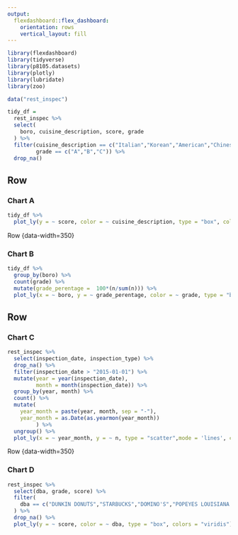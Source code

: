 ```yaml
---
output: 
  flexdashboard::flex_dashboard:
    orientation: rows
    vertical_layout: fill
---
```


```r
library(flexdashboard)
library(tidyverse)
library(p8105.datasets)
library(plotly)
library(lubridate)
library(zoo)
```


```r
data("rest_inspec")

tidy_df =
  rest_inspec %>%
  select(
    boro, cuisine_description, score, grade
  ) %>%
  filter(cuisine_description == c("Italian","Korean","American","Chinese","Japanese","Thai","French","Spanish","Greek","Mexican","Peruvian", "Mediterranean"),
         grade == c("A","B","C")) %>%
  drop_na()
```


Row {data-width=350}
-----------------------------------------------------------------------

### Chart A

```r
tidy_df %>%
  plot_ly(y = ~ score, color = ~ cuisine_description, type = "box", colors = "viridis")
```

Row {data-width=350}

### Chart B

```r
tidy_df %>%
  group_by(boro) %>%
  count(grade) %>%
  mutate(grade_perentage =  100*(n/sum(n))) %>%
  plot_ly(x = ~ boro, y = ~ grade_perentage, color = ~ grade, type = "bar", colors = "viridis")
```


Row {data-width=350}
-----------------------------------------------------------------------

### Chart C

```r
rest_inspec %>%
  select(inspection_date, inspection_type) %>%
  drop_na() %>%
  filter(inspection_date > "2015-01-01") %>%
  mutate(year = year(inspection_date),
         month = month(inspection_date)) %>%
  group_by(year, month) %>%
  count() %>%
  mutate(
    year_month = paste(year, month, sep = "-"),
    year_month = as.Date(as.yearmon(year_month))
         ) %>%
  ungroup() %>%
  plot_ly(x = ~ year_month, y = ~ n, type = "scatter",mode = 'lines', colors = "viridis")
```


Row {data-width=350}

### Chart D

```r
rest_inspec %>%
  select(dba, grade, score) %>%
  filter(
    dba == c("DUNKIN DONUTS","STARBUCKS","DOMINO'S","POPEYES LOUISIANA KITCHEN","MCDONALD'S","SUBWAY","	PAPA JOHN'S","SHAKE SHACK","KFC","	CHIPOTLE MEXICAN GRILL")
  ) %>%
  drop_na() %>%
  plot_ly(y = ~ score, color = ~ dba, type = "box", colors = "viridis")
```

